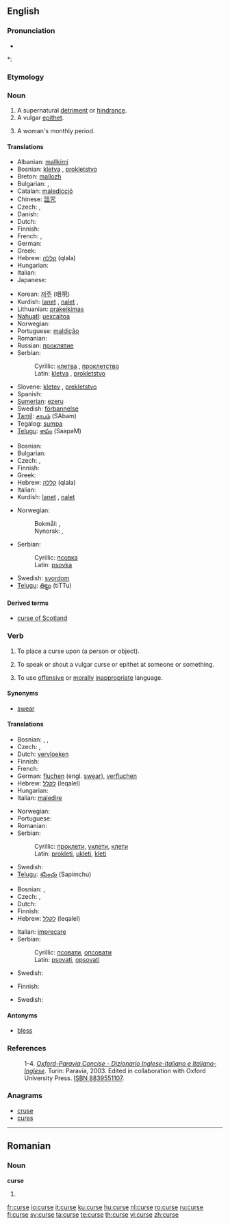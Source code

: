 {{wikipedia|dab=curse}}
==English==

===Pronunciation===
* {{audio|en-us-curse.ogg|Audio (US)}}

*: {{rhymes|ɜː(r)s}}

===Etymology===
{{etyl|ang}} {{term|curs}}
<!-- Is the following supposed to be the etymology for the menstrual sense?
“Courses” monthly flows - Bailey’s Dictionary 1761
-->

===Noun===
{{wikipedia}}
{{en-noun}}

# A supernatural [[detriment]] or [[hindrance]].
# A vulgar [[epithet]].
# {{UK|slang}} A woman's monthly period.

====Translations====
{{trans-top|supernatural detriment}}
* Albanian: [[mallkimi]]
* Bosnian: [[kletva#Bosnian|kletva]] {{f}}, [[pokletstvo#Bosnian|prokletstvo]] {{n}}
* Breton: [[mallozh]]
* Bulgarian: {{t+|bg|клетва|f|sc=Cyrl}}, {{t+|bg|проклятие|n|sc=Cyrl}}
* Catalan: [[maledicció]]
* Chinese: [[詛咒]]
* Czech: {{t-|cs|kletba|f}}, {{t-|cs|prokletí|n}}
* Danish: {{t-|da|forbandelse|m}}
* Dutch: {{t+|nl|vloek|m}}
* Finnish: {{t-|fi|kirous}}
* French: {{t-|fr|mauvais sort}}, {{t+|fr|malédiction}}
* German: {{t+|de|Fluch|m}}
* Greek: {{t+|el|κατάρα|f|tr=katára|sc=Grek}}
* Hebrew: [[קללה]] (qlala) {{f}}
* Hungarian: {{t+|hu|átok}}
* Italian: {{t+|it|maledizione|m}}
* Japanese: {{t-|ja|呪い|sc=Jpan}}
{{trans-mid}}
* Korean: [[저주]] (咀呪)
* Kurdish: [[lanet]] {{f}}, [[nalet]] {{f}}, {{KUchar|[[جوێن]]}}
* Lithuanian: [[prakeikimas]]
* [[Nahuatl]]: [[uexcaitoa]]
* Norwegian: {{t-|no|forbannelse|m}}
* Portuguese: [[maldição]] {{f}}
* Romanian: {{t-|ro|blestem|n}}
* Russian: [[проклятие]]
* Serbian:
*: Cyrillic: [[клетва#Serbian|клетва]] {{f}}, [[проклетство#Serbian|проклетство]] {{n}}
*: Latin: [[kletva#Serbian|kletva]] {{f}}, [[prokletstvo#Serbian|prokletstvo]] {{n}}
* Slovene: [[kletev]] {{f}}, [[prekletstvo]] {{m}}
* Spanish: {{t-|es|maldición}}
* [[Sumerian]]: [[ezeru]]
* Swedish: [[förbannelse]] {{c}}
* [[Tamil]]: [[சாபம்]] (SAbam)
* Tegalog: [[sumpa]]
* [[Telugu]]: [[శాపం]] (SaapaM)
{{trans-bottom}}

{{trans-top|vulgar epithet}}
* Bosnian: {{t-|bs|psovka|f}}
* Bulgarian: {{t+|bg|псувня|f|sc=Cyrl}}
* Czech: {{t-|cs|nadávka|f}}, {{t-|cs|klení|n}}
* Finnish: {{t-|fi|kirous}}
* Greek: {{t+|el|κατάρα|f|tr=katára|sc=Grek}}
* Hebrew: [[קללה]] (qlala) {{f}}
* Italian: {{t+|it|imprecazione|f}}
* Kurdish: [[lanet]] {{f}}, [[nalet]] {{f}}
{{trans-mid}}
* Norwegian:
*: Bokmål: {{t-|no|ed|m}}, {{t-|no|banneord|n}}
*: Nynorsk: {{t-|nn|eid|m|xs=Norwegian Nynorsk}}, {{t-|nn|bannord|n|xs=Norwegian Nynorsk}}
* Serbian:
*: Cyrillic: [[псовка#Serbian|псовка]] {{f}}
*: Latin: [[psovka#Serbian|psovka]] {{f}}
* Swedish: [[svordom]] {{c}}
* [[Telugu]]: [[తిట్టు]] (tiTTu)
{{trans-bottom}}

====Derived terms====
* [[curse of Scotland]]

===Verb===
{{en-verb|curses|cursing|'''[[cursed]]''' ''or'' '''[[curst]]'''}}

# {{transitive}} To place a curse upon (a person or object).
# {{transitive}} To speak or shout a vulgar curse or epithet at someone or something.
# {{intransitive}} To use [[offensive]] or [[morally]] [[inappropriate]] language.

====Synonyms====
* {{sense|intransitive|use offensive language}} [[swear]]

====Translations====
{{trans-top|to make something cursed}}
* Bosnian: {{t-|bs|prokleti}}, {{t-|bs|ukleti}}, {{t-|bs|kleti}}
* Czech: {{t-|cs|proklít}}, {{t-|cs|proklínat}}
* Dutch: [[vervloeken]]
* Finnish: {{t+|fi|kirota}}
* French: {{t+|fr|maudire}}
* German: [[fluchen]] (engl. [[swear]]), [[verfluchen]]
* Hebrew: [[לקלל]] (leqalel)
* Hungarian: {{t-|hu|átkozni}}
* Italian: [[maledire]] {{ref|3}}
{{trans-mid}}
* Norwegian: {{t-|no|forbanne}}
* Portuguese: {{t+|pt|amaldiçoar}}
* Romanian: {{t+|ro|blestema}}
* Serbian:
*: Cyrillic: [[проклети#Serbian|проклети]], [[уклети#Serbian|уклети]], [[клети#Serbian|клети]]
*: Latin: [[prokleti#Serbian|prokleti]], [[ukleti#Serbian|ukleti]], [[kleti#Serbian|kleti]]
* Swedish: {{t+|sv|förbanna}}
* [[Telugu]]: [[శపించు]] (Sapimchu)
{{trans-bottom}}

{{trans-top|to speak a vulgar curse}}
* Bosnian: {{t-|bs|psovati}}, {{t-|bs|opsovati}}
* Czech: {{t-|cs|klít}}, {{t-|cs|nadávat}}
* Dutch: {{t-|nl|vloeken}}
* Finnish: {{t+|fi|kiroilla}}
* Hebrew: [[לקלל]] (leqalel)
{{trans-mid}}
* Italian: [[imprecare]] {{ref|4}}
* Serbian:
*: Cyrillic: [[псовати#Serbian|псовати]], [[опсовати#Serbian|опсовати]]
*: Latin: [[psovati#Serbian|psovati]], [[opsovati#Serbian|opsovati]]
* Swedish: {{t+|sv|svära}}
{{trans-bottom}}

{{trans-top|use offensive language}}
* Finnish: {{t+|fi|kiroilla}}
{{trans-mid}}
* Swedish: {{t+|sv|svära}}
{{trans-bottom}}

====Antonyms====
* [[bless]]

===References===
: 1-4. {{note|1}}{{note|2}}{{note|3}}{{note|4}} ''[http://www.oxfordparavia.it/ Oxford-Paravia Concise - Dizionario Inglese-Italiano e Italiano-Inglese]''. Turin: Paravia, 2003. Edited in collaboration with Oxford University Press. [[W:Wikipedia:book sources| ISBN 8839551107]].

===Anagrams===
* [[cruse]]
* [[cures]]

----

==Romanian==

===Noun===
'''curse''' {{f|p}}

# {{plural of|cursă|lang=Romanian}}

[[fr:curse]]
[[io:curse]]
[[it:curse]]
[[ku:curse]]
[[hu:curse]]
[[nl:curse]]
[[ro:curse]]
[[ru:curse]]
[[fi:curse]]
[[sv:curse]]
[[ta:curse]]
[[te:curse]]
[[th:curse]]
[[vi:curse]]
[[zh:curse]]